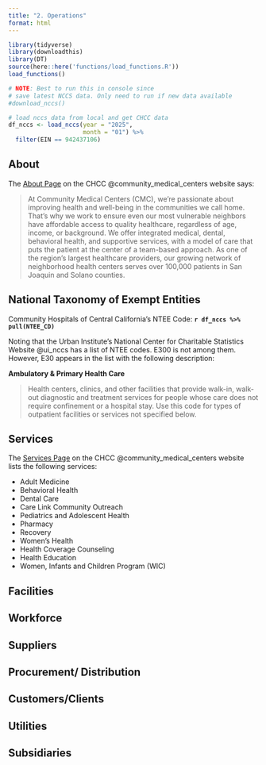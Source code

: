 ```yaml
---
title: "2. Operations"
format: html
---
```


```r
library(tidyverse)
library(downloadthis)
library(DT)
source(here::here('functions/load_functions.R'))
load_functions()
```

```r
# NOTE: Best to run this in console since
# save latest NCCS data. Only need to run if new data available
#download_nccs()
```

```r
# load nccs data from local and get CHCC data
df_nccs <- load_nccs(year = "2025",
                     month = "01") %>% 
  filter(EIN == 942437106)
```

## About

The [About Page](https://cmcenters.org/about/) on the CHCC @community_medical_centers website says:

>At Community Medical Centers (CMC), we’re passionate about improving health and well-being in the communities we call home. That’s why we work to ensure even our most vulnerable neighbors have affordable access to quality healthcare, regardless of age, income, or background.
  We offer integrated medical, dental, behavioral health, and supportive services, with a model of care that puts the patient at the center of a team-based approach. As one of the region’s largest healthcare providers, our growing network of neighborhood health centers serves over 100,000 patients in San Joaquin and Solano counties.

## National Taxonomy of Exempt Entities

Community Hospitals of Central California's NTEE Code: 
**`r df_nccs %>% pull(NTEE_CD)`**

Noting that the Urban Institute's National Center for Charitable Statistics Website @ui_nccs has a list of NTEE codes. E300 is not among them. However, E30 appears in the list with
the following description:

**Ambulatory & Primary Health Care**

> Health centers, clinics, and other facilities that provide walk-in, walk-out diagnostic and treatment services for people whose care does not require confinement or a hospital stay. Use this code for types of outpatient facilities or services not specified below.

## Services
The [Services Page](https://cmcenters.org/services/) on the CHCC @community_medical_centers website
lists the following services:

  - Adult Medicine
  - Behavioral Health
  - Dental Care
  - Care Link Community Outreach
  - Pediatrics and Adolescent Health
  - Pharmacy
  - Recovery
  - Women's Health
  - Health Coverage Counseling
  - Health Education
  - Women, Infants and Children Program (WIC)

## Facilities



## Workforce
## Suppliers
## Procurement/ Distribution
## Customers/Clients
## Utilities
## Subsidiaries
